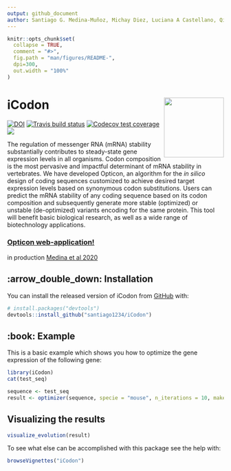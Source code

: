 ```yaml
---
output: github_document
author: Santiago G. Medina-Muñoz, Michay Diez, Luciana A Castellano, Qiushuang Wu, Ariel Bazzini
---
```


<!-- README.md is generated from README.Rmd. Please edit that file -->

```r
knitr::opts_chunk$set(
  collapse = TRUE,
  comment = "#>",
  fig.path = "man/figures/README-",
  dpi=300,
  out.width = "100%"
)
```

# iCodon <img src='man/figures/logo.png' align="right" height="139" />

<!-- badges: start -->
[![DOI](https://zenodo.org/badge/238309734.svg)](https://zenodo.org/badge/latestdoi/238309734)
[![Travis build status](https://travis-ci.org/santiago1234/iCodon.svg?branch=master)](https://travis-ci.org/santiago1234/optimalcodonR)
[![Codecov test coverage](https://codecov.io/gh/santiago1234/iCodon/branch/master/graph/badge.svg)](https://codecov.io/gh/santiago1234/optimalcodonR?branch=master)
[![](https://img.shields.io/badge/lifecycle-stable-brightgreen.svg)](https://www.tidyverse.org/lifecycle/#stable)
<!-- badges: end -->


The regulation of messenger RNA (mRNA) stability substantially contributes to steady-state gene expression levels in all organisms. Codon composition is the most pervasive and impactful determinant of mRNA stability in vertebrates.
We have developed Opticon, an algorithm for the *in silico* design of coding sequences customized to achieve desired target expression levels based on synonymous codon substitutions. Users can predict the mRNA stability of any coding sequence based on its codon composition and subsequently generate more stable (optimized) or unstable (de-optimized) variants encoding for the same protein. This tool will benefit basic biological research, as well as a wide range of biotechnology applications. 

### [Opticon web-application!](https://smedina.shinyapps.io/opticon/)

in production [Medina et al 2020](https://www.biorxiv.org/)

## :arrow_double_down: Installation

You can install the released version of iCodon from [GitHub](https://github.com/) with:

``` r
# install.packages("devtools")
devtools::install_github("santiago1234/iCodon")
```

## :book: Example

This is a basic example which shows you how to optimize the gene expression of 
the following gene:

```r
library(iCodon)
cat(test_seq)
```


```r
sequence <- test_seq
result <- optimizer(sequence, specie = "mouse", n_iterations = 10, make_more_optimal = T)
```

## Visualizing the results

```r
visualize_evolution(result)
```


To see what else can be accomplished with this package see the help with:

```r
browseVignettes("iCodon")
```

